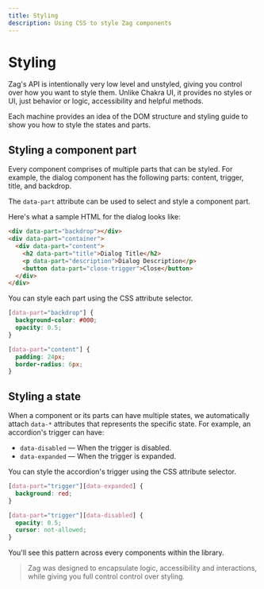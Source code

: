 ```yaml
---
title: Styling
description: Using CSS to style Zag components
---
```


# Styling

Zag's API is intentionally very low level and unstyled, giving you control over
how you want to style them. Unlike Chakra UI, it provides no styles or UI, just
behavior or logic, accessibility and helpful methods.

Each machine provides an idea of the DOM structure and styling guide to show you
how to style the states and parts.

## Styling a component part

Every component comprises of multiple parts that can be styled. For example, the
dialog component has the following parts: content, trigger, title, and backdrop.

The `data-part` attribute can be used to select and style a component part.

Here's what a sample HTML for the dialog looks like:

```html
<div data-part="backdrop"></div>
<div data-part="container">
  <div data-part="content">
    <h2 data-part="title">Dialog Title</h2>
    <p data-part="description">Dialog Description</p>
    <button data-part="close-trigger">Close</button>
  </div>
</div>
```

You can style each part using the CSS attribute selector.

```css
[data-part="backdrop"] {
  background-color: #000;
  opacity: 0.5;
}

[data-part="content"] {
  padding: 24px;
  border-radius: 6px;
}
```

## Styling a state

When a component or its parts can have multiple states, we automatically attach
`data-*` attributes that represents the specific state. For example, an
accordion's trigger can have:

- `data-disabled` — When the trigger is disabled.
- `data-expanded` — When the trigger is expanded.

You can style the accordion's trigger using the CSS attribute selector.

```css
[data-part="trigger"][data-expanded] {
  background: red;
}

[data-part="trigger"][data-disabled] {
  opacity: 0.5;
  cursor: not-allowed;
}
```

You'll see this pattern across every components within the library.

> Zag was designed to encapsulate logic, accessibility and interactions, while
> giving you full control control over styling.
